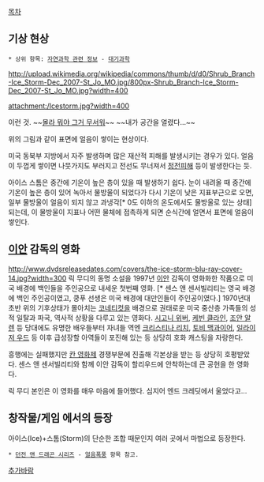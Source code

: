 [[목차]]

== 기상 현상 ==

 * 상위 항목: [[자연과학 관련 정보]] - [[대기과학]]

http://upload.wikimedia.org/wikipedia/commons/thumb/d/d0/Shrub_Branch-Ice_Storm-Dec_2007-St_Jo_MO.jpg/800px-Shrub_Branch-Ice_Storm-Dec_2007-St_Jo_MO.jpg?width=400

attachment:/Icestorm.jpg?width=400

이런 것. ~~[[몰라 뭐야 그거 무서워]]~~ ~~내가 공간을 얼렸다...~~

위의 그림과 같이 표면에 얼음이 쌓이는 현상이다.

미국 동북부 지방에서 자주 발생하며 많은 재산적 피해를 발생시키는 경우가 있다. 얼음이 두껍게 쌓이면 나뭇가지도 부러지고 전선도 무너져서 [[정전]]피해 등이 발생한다는 듯.

아이스 스톰은 중간에 기온이 높은 층이 있을 때 발생하기 쉽다. 눈이 내려올 때 중간에 기온이 높은 층이 있어 녹아서 물방울이 되었다가 다시 기온이 낮은 지표부근으로 오면, 일부 물방울이 얼음이 되지 않고 과냉각[* 0도 이하의 온도에서도 물방울로 있는 상태]되는데, 이 물방울이 지표나 어떤 물체에 접촉하게 되면 순식간에 얼면서 표면에 얼음이 쌓인다. 

== [[이안]] 감독의 영화 ==
http://www.dvdsreleasedates.com/covers/the-ice-storm-blu-ray-cover-14.jpg?width=300
릭 무디의 동명 소설을 1997년 [[이안]] 감독이 영화화한 작품으로 미국 배경에 백인들을 주인공으로 내세운 첫번째 영화. [* 센스 앤 센서빌리티는 영국 배경에 백인 주인공이였고, 쿵푸 선생은 미국 배경에 대만인들이 주인공이였다.] 1970년대 초반 위의 기후상태가 몰아치는 [[코네티컷]]을 배경으로 권태로운 미국 중산층 가족들의 성적 일탈과 파국, 역사적 상황을 다루고 있는 영화다. [[시고니 위버]], [[케빈 클라인]], [[조안 알렌]] 등 당대에도 유명한 배우들부터 자녀들 역엔 [[크리스티나 리치]], [[토비 맥과이어]], [[일라이저 우드]] 등 이후 급성장할 아역들이 포진해 있는 등 상당히 호화 캐스팅을 자랑한다.

흥행에는 실패했지만 [[칸 영화제]] 경쟁부문에 진출해 각본상을 받는 등 상당히 호평받았다. 센스 앤 센서빌리티와 함께 이안 감독이 할리우드에 안착하는데 큰 공헌을 한 영화다.

릭 무디 본인은 이 영화를 매우 마음에 들어했다. 심지어 엔드 크레딧에서 울었다고...
== 창작물/게임 에서의 등장 ==

아이스(Ice)+스톰(Storm)의 단순한 조합 때문인지 여러 곳에서 마법으로 등장한다.

 * [[던전 앤 드래곤 시리즈]] - [[얼음폭풍]] 항목 참고.

[[추가바람]]
